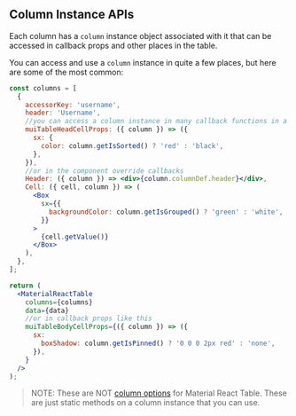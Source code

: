 
<Head>
  <title>Column Instance APIs - Material React Table V1 Docs</title>
  <meta
    name="description"
    content="All the column instance methods and objects that can be accessed from a column instance in Material React Table"
  />
  <meta
    property="og:title"
    content="Material React Table Column Instance API Reference"
  />
  <meta
    property="og:description"
    content="A reference of all the column instance api methods and objects that can be used in Material React Table"
  />
</Head>

## Column Instance APIs

Each column has a `column` instance object associated with it that can be accessed in callback props and other places in the table.

You can access and use a `column` instance in quite a few places, but here are some of the most common:

```jsx
const columns = [
  {
    accessorKey: 'username',
    header: 'Username',
    //you can access a column instance in many callback functions in a column definition like this
    muiTableHeadCellProps: ({ column }) => ({
      sx: {
        color: column.getIsSorted() ? 'red' : 'black',
      },
    }),
    //or in the component override callbacks
    Header: ({ column }) => <div>{column.columnDef.header}</div>,
    Cell: ({ cell, column }) => (
      <Box
        sx={{
          backgroundColor: column.getIsGrouped() ? 'green' : 'white',
        }}
      >
        {cell.getValue()}
      </Box>
    ),
  },
];

return (
  <MaterialReactTable
    columns={columns}
    data={data}
    //or in callback props like this
    muiTableBodyCellProps={({ column }) => ({
      sx:
        boxShadow: column.getIsPinned() ? '0 0 0 2px red' : 'none',
      }),
    }
  />
);
```

> NOTE: These are NOT [column options](/docs/api/column-options) for Material React Table. These are just static methods on a column instance that you can use.

<ColumnInstanceAPIsTable />

<SourceCode />
